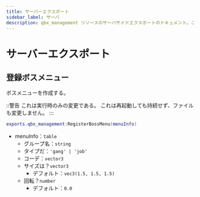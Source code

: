 ```yaml
---
title: サーバーエクスポート
sidebar_label: サーバ
description: qbx_management リソースのサーバサイドエクスポートのドキュメント。これらのエクスポートは、ボスメニューの登録と管理、グループ財政の処理、Qboxフレームワーク内のジョブとギャングのための他の管理関連機能のための機能を提供します。
---
```


# サーバーエクスポート

## 登録ボスメニュー

ボスメニューを作成する。

::警告
これは実行時のみの変更である。
これは再起動しても持続せず、ファイルも変更しません。
:::

```lua
exports.qbx_management:RegisterBossMenu(menuInfo)
```

- menuInfo：`table`
  - グループ名：`string`
  - タイプだ：`'gang' | 'job'`
  - コーデ：`vector3`
  - サイズは？`vector3`
    - デフォルト：`vec3(1.5, 1.5, 1.5)`
  - 回転？`number`
    - デフォルト：`0.0`
